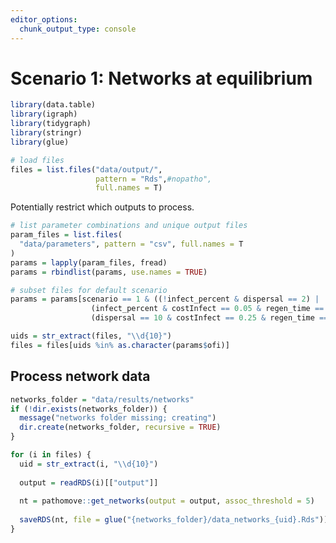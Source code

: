 ```yaml
---
editor_options: 
  chunk_output_type: console
---
```


# Scenario 1: Networks at equilibrium

```r
library(data.table)
library(igraph)
library(tidygraph)
library(stringr)
library(glue)
```

```r
# load files
files = list.files("data/output/", 
                   pattern = "Rds",#nopatho", 
                   full.names = T)
```

Potentially restrict which outputs to process.

```r
# list parameter combinations and unique output files
param_files = list.files(
  "data/parameters", pattern = "csv", full.names = T
)
params = lapply(param_files, fread)
params = rbindlist(params, use.names = TRUE)

# subset files for default scenario
params = params[scenario == 1 & ((!infect_percent & dispersal == 2) | 
                  (infect_percent & costInfect == 0.05 & regen_time == 50) |
                  (dispersal == 10 & costInfect == 0.25 & regen_time == 50)),]
```

```r
uids = str_extract(files, "\\d{10}")
files = files[uids %in% as.character(params$ofi)]
```

## Process network data

```r
networks_folder = "data/results/networks"
if (!dir.exists(networks_folder)) {
  message("networks folder missing; creating")
  dir.create(networks_folder, recursive = TRUE)
}
```

```r
for (i in files) {
  uid = str_extract(i, "\\d{10}")
  
  output = readRDS(i)[["output"]]
  
  nt = pathomove::get_networks(output = output, assoc_threshold = 5)
  
  saveRDS(nt, file = glue("{networks_folder}/data_networks_{uid}.Rds"))
}
```

